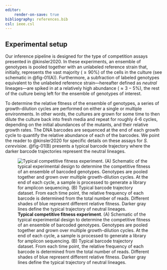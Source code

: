 ```yaml
---
editor:
    render-on-save: true
bibliography: references.bib
csl: ieee.csl
---
```


## Experimental setup

Our inference pipeline is designed for the type of competition assays presented
in @kinsler2020. In these experiments, an ensemble of genotypes is pooled
together with an unlabeled reference strain that, initially, represents the vast
majority ($\geq 90\%$) of the cells in the culture (see schematic in
@fig-01(A)). Furthermore, a subfraction of labeled genotypes equivalent to
the unlabeled reference strain---hereafter defined as *neutral* lineages---are
spiked in at a relatively high abundance ($\approx 3-5\%$), the rest of the
culture being left for the ensemble of genotypes of interest.

To determine the relative fitness of the ensemble of genotypes, a series of
growth-dilution cycles are performed on either a single or multiple
environments. In other words, the cultures are grown for some time to then
dilute the culture back into fresh media and repeat for roughly 4-6 cycles,
depending on the initial abundances of the mutants, and their relative growth
rates. The DNA barcodes are sequenced at the end of each growth cycle to
quantify the relative abundance of each of the barcodes. We point the reader to
@kinsler2020 for specific details on these assays for *S. cerevisiae*.
@fig-01(B) presents a typical barcode trajectory where the darker barcode
trajectories represent the neutral lineages.

![**Typical competitive fitness experiment**. (A) Schematic of the typical
experimental design to determine the competitive fitness of an ensemble of
barcoded genotypes. Genotypes are pooled together and grown over multiple
growth-dilution cycles. At the end of each cycle, a sample is processed to
generate a library for amplicon sequencing. (B) Typical barcode trajectory
dataset. From each time point, the relative frequency of each barcode is
determined from the total number of reads. Different shades of blue represent
different relative fitness. Darker gray lines define the typical trajectory of
neutral lineages.](./figs/fig01){#fig-01}
